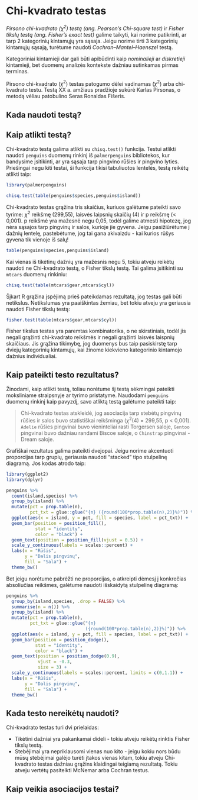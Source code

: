 # Chi-kvadrato testas


*Pirsono chi-kvadrato ($\chi^2$) testą (ang. Pearson's Chi-square test)* ir *Fisher tikslų testą (ang. Fisher's exact test)* galime taikyti, kai norime patikrinti, ar tarp 2 kategorinių kintamųjų yra sąsaja. Jeigu norime tirti 3 kategorinių kintamųjų sąsają, turėtume naudoti *Cochran–Mantel–Haenszel* testą. 

Kategoriniai kintamieji dar gali būti apibūdinti kaip *nominalieji* ar *diskretieji* kintamieji, bet duomenų analizės kontekste dažniau sutinkamas pirmas terminas. 

Pirsono chi-kvadrato ($\chi^2$) testas patogumo dėlei vadinamas ($\chi^2$) arba chi-kvadrato testu. Testą XX a. amžiaus pradžioje sukūrė Karlas Pirsonas, o metodą vėliau patobulino Seras Ronaldas Fišeris. 

## Kada naudoti testą?



## Kaip atlikti testą?

Chi-kvadrato testą galima atlikti su `chisq.test()` funkcija. Testui atlikti naudoti `penguins` duomenų rinkinį iš `palmerpenguins` bibliotekos, kur bandysime įsitikinti, ar yra sąsaja tarp pingvino rūšies ir pingvino lyties. Priešingai negu kiti testai, ši funkcija tikisi tabuliuotos lentelės, testą reikėtų atlikti taip:

```r

library(palmerpenguins)

chisq.test(table(penguins$species,penguins$island))

```

Chi-kvadrato testas grąžina tris skaičius, kuriuos galėtume pateikti savo tyrime: $\chi^2$ reikšmę (299,55), laisvės laipsnių skaičių (4) ir p reikšmę (< 0,001). p reikšmė yra mažesnė negu 0,05, todėl galime atmesti hipotezę, jog nėra sąsajos tarp pingvinų ir salos, kurioje jie gyvena. Jeigu pasižiūrėtume į dažnių lentelę, pastebėtume, jog tai gana akivaizdu - kai kurios rūšys gyvena tik vienoje iš salų!

```r

table(penguins$species,penguins$island)

```

Kai vienas iš tikėtinų dažnių yra mažesnis negu 5, tokiu atveju reikėtų naudoti ne Chi-kvadrato testą, o Fisher tikslų testą. Tai galima įsitikinti su `mtcars` duomenų rinkiniu:

```r

chisq.test(table(mtcars$gear,mtcars$cyl))

```
Šįkart R grąžina įspėjimą prieš pateikdamas rezultatą, jog testas gali būti netikslus. Netikslumas yra paaiškintas žemiau, bet tokiu atveju yra geriausia naudoti Fisher tikslų testą:

```r

fisher.test(table(mtcars$gear,mtcars$cyl))

```
Fisher tikslus testas yra paremtas kombinatorika, o ne skirstiniais, todėl jis negali grąžinti chi-kvadrato reikšmės ir negali grąžinti laisvės laispnių skaičiaus. Jis grąžina tikimybę, jog duomenys bus taip pasiskirstę tarp dviejų kategorinių kintamųjų, kai žinome kiekvieno kategorinio kintamojo dažnius individualiai.


## Kaip pateikti testo rezultatus?

Žinodami, kaip atlikti testą, toliau norėtume šį testą sėkmingai pateikti moksliniame straipsnyje ar tyrimo pristatyme. Naudodami `penguins` duomenų rinkinį kaip pavyzdį, savo atliktą testą galėtume pateikti taip:

> Chi-kvadrato testas atskleidė, jog asociacija tarp stebėtų pingvinų rūšies ir salos buvo statistiškai reikšminga ($\chi^2$(4) = 299,55, p < 0,001). `Adelie` rūšies pingvinai buvo vieninteliai rasti Torgersen saloje, `Gentoo` pingvinai buvo dažniau randami Biscoe saloje, o `Chinstrap` pingvinai - Dream saloje. 

Grafiškai rezultatus galima pateikti dvejopai. Jeigu norime akcentuoti proporcijas tarp grupių, geriausia naudoti "stacked" tipo stulpelinę diagramą. Jos kodas atrodo taip: 

```r

library(ggplot2)
library(dplyr)

penguins %>% 
  count(island,species) %>% 
  group_by(island) %>% 
  mutate(pct = prop.table(n),
         pct_txt = glue::glue("{n} ({round(100*prop.table(n),2)}%)")) %>% 
  ggplot(aes(x = island, y = pct, fill = species, label = pct_txt)) + 
  geom_bar(position = position_fill(), 
           stat = "identity",
           color = "black") +
  geom_text(position = position_fill(vjust = 0.5)) +
  scale_y_continuous(labels = scales::percent) + 
  labs(x = "Rūšis",
       y = "Dalis pingvinų",
       fill = "Sala") + 
  theme_bw()

```

Bet jeigu norėtume pabrėžti ne proporcijas, o atkreipti dėmesį į konkrečias absoliučias reikšmes, galėtume naudoti išskaidytą stulpelinę diagramą:

```r

penguins %>% 
  group_by(island,species, .drop = FALSE) %>% 
  summarise(n = n()) %>% 
  group_by(island) %>% 
  mutate(pct = prop.table(n),
         pct_txt = glue::glue("{n} 
                              ({round(100*prop.table(n),2)}%)")) %>% 
  ggplot(aes(x = island, y = pct, fill = species, label = pct_txt)) + 
  geom_bar(position = position_dodge(), 
           stat = "identity",
           color = "black") +
  geom_text(position = position_dodge(0.9),
            vjust = -0.3,
            size = 3) +
  scale_y_continuous(labels = scales::percent, limits = c(0,1.1)) + 
  labs(x = "Rūšis",
       y = "Dalis pingvinų",
       fill = "Sala") + 
  theme_bw()

```

## Kada testo nereikėtų naudoti?

Chi-kvadrato testas turi dvi prielaidas:

* Tikėtini dažniai yra pakankamai dideli - tokiu atveju reikėtų rinktis Fisher tikslų testą.
* Stebėjimai yra nepriklausomi vienas nuo kito - jeigu kokiu nors būdu mūsų stebėjimai galėjo turėti įtakos vienas kitam, tokiu atveju Chi-kvadrato testas dažniau grąžins klaidingai teigiamą rezultatą. Tokiu atveju vertėtų pasitelkti McNemar arba Cochran testus.

## Kaip veikia asociacijos testai?
